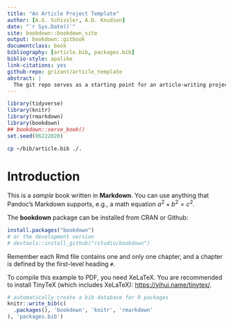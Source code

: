 ```yaml
--- 
title: "An Article Project Template"
author: [A.G. Schissler, A.D. Knudson]
date: "`r Sys.Date()`"
site: bookdown::bookdown_site
output: bookdown::gitbook
documentclass: book
bibliography: [article.bib, packages.bib]
biblio-style: apalike
link-citations: yes
github-repo: grizant/article_template
abstract: |
  The git repo serves as a starting point for an article-writing project.
---
```


```r
library(tidyverse)
library(knitr)
library(rmarkdown)
library(bookdown)
## bookdown::serve_book()
set.seed(06222020)
```
```bash
cp ~/bib/article.bib ./.
```

# Introduction

This is a _sample_ book written in **Markdown**. You can use anything that Pandoc's Markdown supports, e.g., a math equation $a^2 + b^2 = c^2$.

The **bookdown** package can be installed from CRAN or Github:

```r
install.packages("bookdown")
# or the development version
# devtools::install_github("rstudio/bookdown")
```

Remember each Rmd file contains one and only one chapter, and a chapter is defined by the first-level heading `#`.

To compile this example to PDF, you need XeLaTeX. You are recommended to install TinyTeX (which includes XeLaTeX): <https://yihui.name/tinytex/>.

```r
# automatically create a bib database for R packages
knitr::write_bib(c(
  .packages(), 'bookdown', 'knitr', 'rmarkdown'
), 'packages.bib')
```
